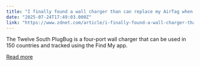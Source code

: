 ```yaml
---
title: "I finally found a wall charger than can replace my AirTag when I travel - and it works in 150 countries"
date: "2025-07-24T17:49:03.000Z"
link: "https://www.zdnet.com/article/i-finally-found-a-wall-charger-than-can-replace-my-airtag-when-i-travel-and-it-works-in-150-countries/"
---
```


The Twelve South PlugBug is a four-port wall charger that can be used in 150 countries and tracked using the Find My app.

[Read more](https://www.zdnet.com/article/i-finally-found-a-wall-charger-than-can-replace-my-airtag-when-i-travel-and-it-works-in-150-countries/)
